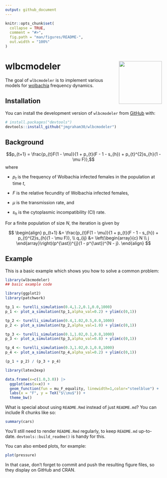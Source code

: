 ```yaml
---
output: github_document
---
```


<!-- README.md is generated from README.Rmd. Please edit that file -->

```r
knitr::opts_chunk$set(
  collapse = TRUE,
  comment = "#>",
  fig.path = "man/figures/README-",
  out.width = "100%"
)
```

# wlbcmodeler <a href="https://github.com/jmgraham30/wlbcmodeler"><img src="man/figures/wlbcmodeler.png" align="right" height="138" /></a>

<!-- badges: start -->
<!-- badges: end -->

The goal of `wlbcmodeler` is to implement various models for [wolbachia](https://en.wikipedia.org/wiki/Wolbachia) frequency dynamics.  

## Installation

You can install the development version of `wlbcmodeler` from [GitHub](https://github.com/) with:

``` r
# install.packages("devtools")
devtools::install_github("jmgraham30/wlbcmodeler")
```

## Background



$$p_{t+1} = \frac{p_{t}F(1 - \mu)}{1 + p_{t}(F - 1 - s_{h}) + p_{t}^{2}s_{h}(1 - \mu F)},$$
where

* $p_{t}$ is the frequency of Wolbachia infected females in the population at time $t$,

* $F$ is the relative fecundity of Wolbachia infected females,

* $\mu$ is the transmission rate, and

* $s_{h}$ is the cytoplasmic incompatibility (CI) rate.

For a finite population of size $N$, the iteration is given by

$$
\begin{align}
p_{t+1} &= \frac{p_{t}F(1 - \mu)}{1 + p_{t}(F - 1 - s_{h}) + p_{t}^{2}s_{h}(1 - \mu F)},  \\
q_{ij} &= \left(\begin{array}{c} N \\ j \end{array}\right)(p^{\ast})^{j}(1 - p^{\ast})^{N - j}. 
\end{align}
$$



## Example

This is a basic example which shows you how to solve a common problem:

```r
library(wlbcmodeler)
## basic example code
```


```r
library(ggplot2)
library(patchwork)

tp_1 <- turelli_simulation(0.4,1.2,0.1,0.0,1000)
p_1 <- plot_a_simulation(tp_1,alpha_val=0.2) + ylim(c(0,1))

tp_2 <- turelli_simulation(0.4,1.02,0.5,0.0,1000)
p_2 <- plot_a_simulation(tp_2,alpha_val=1.0) + ylim(c(0,1))

tp_3 <- turelli_simulation(0.1,1.02,0.1,0.8,1000)
p_3 <- plot_a_simulation(tp_3,alpha_val=0.8) + ylim(c(0,1))

tp_4 <- turelli_simulation(0.3,1.02,0.1,0.8,1000)
p_4 <- plot_a_simulation(tp_4,alpha_val=0.2) + ylim(c(0,1))

(p_1 + p_2) / (p_3 + p_4)
```


```r
library(latex2exp)

data.frame(x=c(1.0,3.0)) |>
  ggplot(aes(x=x)) + 
  geom_function(fun = mu_F_equality, linewidth=1,color="steelblue") + 
  labs(x = "F", y = TeX("$\\mu$")) + 
  theme_bw()
```


What is special about using `README.Rmd` instead of just `README.md`? You can include R chunks like so:

```r
summary(cars)
```

You'll still need to render `README.Rmd` regularly, to keep `README.md` up-to-date. `devtools::build_readme()` is handy for this.

You can also embed plots, for example:

```r
plot(pressure)
```

In that case, don't forget to commit and push the resulting figure files, so they display on GitHub and CRAN.
